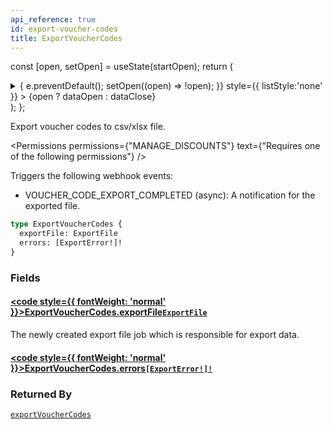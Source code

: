 ```yaml
---
api_reference: true
id: export-voucher-codes
title: ExportVoucherCodes
---
```






const [open, setOpen] = useState(startOpen);
return (
<details {...(open ? { open: true } : {})} className="details" style={{ border:'none', boxShadow:'none', background:'var(--ifm-background-color)' }}>
<summary
onClick={(e) => {
e.preventDefault();
setOpen((open) => !open);
}}
style={{ listStyle:'none' }} >
{open ? dataOpen : dataClose}
</summary>
{open && children}
</details>
);
};

Export voucher codes to csv/xlsx file.


<Badge text="Added in Saleor 3.18" class="badge badge--secondary margin-bottom--sm" />


<FeaturePreview />


<Permissions permissions={"MANAGE_DISCOUNTS"} text={"Requires one of the following permissions"} />


Triggers the following webhook events:

- VOUCHER_CODE_EXPORT_COMPLETED (async): A notification for the exported file.

```graphql
type ExportVoucherCodes {
  exportFile: ExportFile
  errors: [ExportError!]!
}
```

### Fields

#### [<code style={{ fontWeight: 'normal' }}>ExportVoucherCodes.<b>exportFile</b></code>](#)<Bullet />[`ExportFile`](../../../api-reference/miscellaneous/objects/export-file.mdx) <Badge class="badge badge--secondary" text="object"/> <Badge class="badge badge--secondary" text="miscellaneous"/>

The newly created export file job which is responsible for export data.

#### [<code style={{ fontWeight: 'normal' }}>ExportVoucherCodes.<b>errors</b></code>](#)<Bullet />[`[ExportError!]!`](../../../api-reference/miscellaneous/objects/export-error.mdx) <Badge class="badge badge--secondary" text="non-null"/> <Badge class="badge badge--secondary" text="object"/> <Badge class="badge badge--secondary" text="miscellaneous"/>

### Returned By

[`exportVoucherCodes`](../../../api-reference/discounts/mutations/export-voucher-codes.mdx) <Badge class="badge badge--secondary" text="mutation"/>


